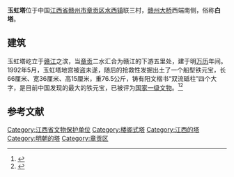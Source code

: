 {{coord|25|54|11|N|114|55|56|E|display=title|scale:10000}}
{{文物保护单位
| 级别 = 省级
| 省区市 = 江西省
| 名称 = 玉虹塔
| 图片 = Ganzhou Yuhong Ta 2016.06.17 09-34-12.jpg
| 所在 = [[赣州市|赣州市]][[章贡区|章贡区]]
| 分类 = 古建筑
| 时代 = 明
| 编号 = 
| 登录 = 
}}
'''玉虹塔'''位于中国[[江西省|江西省]][[赣州市|赣州市]][[章贡区|章贡区]][[水西镇_(赣州市)|水西镇]]联三村，[[赣州大桥|赣州大桥]]西端南侧，俗称'''白塔'''。

== 建筑 ==
玉虹塔屹立于[[赣江|赣江]]之滨，当[[章水_(赣江)|章]][[贡水|贡]]二水汇合为赣江的下游五里处，建于明[[万历|万历]]年间。1992年5月，玉虹塔地宫被盗未遂，随后的抢救性发掘出土了一个船型铁元宝，长66厘米、宽36厘米、高15厘米，重76.5公斤，铸有阳文楷书“双流砥柱”四个大字，是目前中国发现的最大的铁元宝，已被评为[[国家一级文物|国家一级文物]]。<ref>{{cite web |title=全国最大铁元宝亮相赣州博物馆 游客争睹“双流砥柱” |publisher=网易，原载大江网 |url=http://news.163.com/10/0513/00/66HA1NRM00014AEE.html }}{{Dead link|date=2020年1月 |bot=InternetArchiveBot |fix-attempted=yes }}</ref><ref>{{cite web |title=赣州博物馆首次展示中国古代最大“铁元宝” |publisher=中国新闻网 |url=http://www.chinanews.com/cul/news/2010/06-10/2333913.shtml |accessdate=2011-09-14 |archive-date=2016-03-05 |archive-url=https://web.archive.org/web/20160305064539/http://www.chinanews.com/cul/news/2010/06-10/2333913.shtml |dead-url=no }}</ref>

==参考文献==
{{reflist}}

{{DEFAULTSORT:Yu}}
[[Category:江西省文物保护单位|Category:江西省文物保护单位]]
[[Category:楼阁式塔|Category:楼阁式塔]]
[[Category:江西的塔|Category:江西的塔]]
[[Category:明朝的塔|Category:明朝的塔]]
[[Category:章贡区|Category:章贡区]]